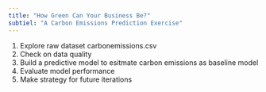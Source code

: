 ```yaml
---
title: "How Green Can Your Business Be?"
subtiel: "A Carbon Emissions Prediction Exercise"
---
```


1. Explore raw dataset carbonemissions.csv
2. Check on data quality
3. Build a predictive model to esitmate carbon emissions as baseline model
4. Evaluate model performance
5. Make strategy for future iterations
